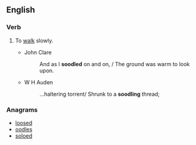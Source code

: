 ==English==

===Verb===
{{en-verb|soodl}}

# {{label|en|rare|intransitive}} To [[walk]] slowly.
#* John Clare
#*: And as I '''soodled''' on and on, / The ground was warm to look upon.
#* W H Auden
#*: ...haltering torrent/ Shrunk to a '''soodling''' thread;

===Anagrams===
* [[loosed#English|loosed]]
* [[oodles#English|oodles]]
* [[soloed#English|soloed]]